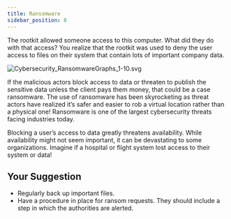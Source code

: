 ```yaml
---
title: Ransomware
sidebar_position: 8
---
```


The rootkit allowed someone access to this computer. What did they do with that access? You realize that the rootkit was used to deny the user access to files on their system that contain lots of important company data.

<img
  src="https://static-assets.codecademy.com/Courses/introduction-to-cybersecurity/malware/Cybersecurity_RansomwareGraphs_1-10.svg"
  alt="Cybersecurity_RansomwareGraphs_1-10.svg"
/>

If the malicious actors block access to data or threaten to publish the sensitive data unless the client pays them money, that could be a case ransomware. The use of ransomware has been skyrocketing as threat actors have realized it’s safer and easier to rob a virtual location rather than a physical one! Ransomware is one of the largest cybersecurity threats facing industries today.

Blocking a user’s access to data greatly threatens availability. While availability might not seem important, it can be devastating to some organizations. Imagine if a hospital or flight system lost access to their system or data!

## Your Suggestion
- Regularly back up important files.
- Have a procedure in place for ransom requests. They should include a step in which the authorities are alerted.
